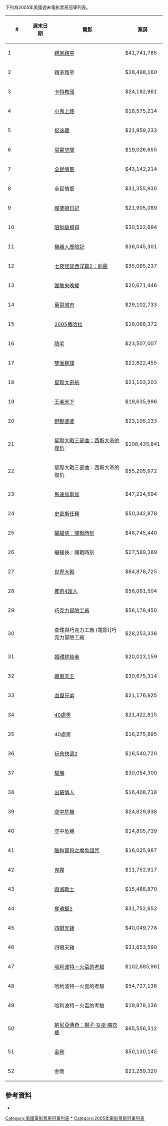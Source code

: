 {{NoteTA
|G1=Movie
|G2=星球大戰
}}
下列為2005年美國週末電影票房冠軍列表。

{|  class="wikitable sortable"
! abbr="Week"  | #
! abbr="Date"  | 週末日期
! width="50%"  | 電影
! abbr="Gross" | 票房
|-
| 1 || {{dts2|2|1|2005}} || [[親家路窄|親家路窄]] || $41,741,785  
|-
| 2 || {{dts2|9|1|2005}} || 親家路窄 || $28,498,160  
|-
| 3 || {{dts2|16|1|2005}} || [[卡特教頭|卡特教頭]] || $24,182,961
|-
| 4 || {{dts2|23|1|2005}} || [[小鬼上路|小鬼上路]] || $18,575,214
|-
| 5 || {{dts2|30|1|2005}} || [[捉迷藏|捉迷藏]] || $21,959,233 
|-
| 6 || {{dts2|6|2|2005}} || [[惡靈空間|惡靈空間]] || $19,026,655 
|-
| 7 || {{dts2|13|2|2005}} || [[全民情聖|全民情聖]] || $43,142,214 
|-
| 8 || {{dts2|20|2|2005}} || 全民情聖 || $31,355,930 
|-
| 9 || {{dts2|27|2|2005}} || [[瘋婆娘日記|瘋婆娘日記]] || $21,905,089 
|-
| 10 || {{dts2|6|3|2005}} || [[限制級褓母|限制級褓母]] || $30,522,694
|-
| 11 || {{dts2|13|3|2005}} || [[機器人歷險記|機器人歷險記]] || $36,045,301
|-
| 12 || {{dts2|20|3|2005}} || [[七夜怪談西洋篇2：剎靈|七夜怪談西洋篇2：剎靈]] || $35,065,237 
|-
| 13 || {{dts2|27|3|2005}} || [[誰敢來晚餐|誰敢來晚餐]] || $20,671,446 
|-
| 14 || {{dts2|3|4|2005}} || [[萬惡城市|萬惡城市]] || $29,102,733 
|-
| 15 || {{dts2|10|4|2005}} || [[2005撒哈拉|2005撒哈拉]] || $18,068,372 
|-
| 16 || {{dts2|17|4|2005}} || [[陰宅|陰宅]] || $23,507,007 
|-
| 17 || {{dts2|24|4|2005}} || [[雙面翻譯|雙面翻譯]] || $22,822,455 
|-
| 18 || {{dts2|1|5|2005}} || [[星際大奇航|星際大奇航]] || $21,103,203 
|-
| 19 || {{dts2|8|5|2005}} || [[王者天下|王者天下]] || $19,635,996 
|-
| 20 || {{dts2|15|5|2005}} || [[野獸婆婆|野獸婆婆]] || $23,105,133 
|-
| 21 || {{dts2|22|5|2005}} || [[星際大戰三部曲：西斯大帝的復仇|星際大戰三部曲：西斯大帝的復仇]] || $108,435,841 
|-
| 22 || {{dts2|29|5|2005}} || 星際大戰三部曲：西斯大帝的復仇 || $55,205,972 
|-
| 23 || {{dts2|5|6|2005}} || [[馬達加斯加|馬達加斯加]] || $47,224,594 
|-
| 24 || {{dts2|12|6|2005}} || [[史密斯任務|史密斯任務]] || $50,342,878 
|-
| 25 || {{dts2|19|6|2005}} || [[蝙蝠俠：開戰時刻|蝙蝠俠：開戰時刻]] || $48,745,440  
|-
| 26 || {{dts2|26|6|2005}} || 蝙蝠俠：開戰時刻 || $27,589,389 
|-
| 27 || {{dts2|3|7|2005}} || [[世界大戰_(2005年電影)|世界大戰]] || $64,878,725 
|-
| 28 || {{dts2|10|7|2005}} || [[神奇四俠_(電影)|驚奇4超人]] || $56,061,504 
|-
| 29 || {{dts2|17|7|2005}} || [[查理與巧克力工廠_(電影)|巧克力冒險工廠]] || $56,178,450 
|-
| 30 || {{dts2|24|7|2005}} || 查理與巧克力工廠 (電影)|巧克力冒險工廠 || $28,253,338 
|-
| 31 || {{dts2|31|7|2005}} || [[婚禮終結者|婚禮終結者]] || $20,023,159 
|-
| 32 || {{dts2|7|8|2005}} || [[飆風天王|飆風天王]] || $30,675,314 
|-
| 33 || {{dts2|14|8|2005}} || [[血盟兄弟|血盟兄弟]] || $21,176,925 
|-
| 34 || {{dts2|21|8|2005}} || [[40處男|40處男]] ||$21,422,815  
|-
| 35 || {{dts2|28|8|2005}} || 40處男 ||$16,275,895 
|-
| 36 || {{dts2|4|9|2005}} || [[玩命快遞2|玩命快遞2]] || $16,540,720 
|-
| 37 || {{dts2|11|9|2005}} || [[驅魔|驅魔]] || $30,054,300 
|-
| 38 || {{dts2|18|9|2005}} || [[出竅情人|出竅情人]] || $16,408,718 
|-
| 39 || {{dts2|25|9|2005}} || [[空中危機|空中危機]] || $24,629,938 
|-
| 40 || {{dts2|2|10|2005}} || 空中危機 || $14,805,739 
|-
| 41 || {{dts2|9|10|2005}} || [[酷狗寶貝之魔兔詛咒|酷狗寶貝之魔兔詛咒]] || $16,025,987 
|-
| 42 || {{dts2|16|10|2005}} || [[鬼霧|鬼霧]] || $11,752,917 
|-
| 43 || {{dts2|23|10|2005}} || [[毀滅戰士|毀滅戰士]] || $15,488,870 
|-
| 44 || {{dts2|30|10|2005}} || [[奪魂鋸2|奪魂鋸2]] || $31,752,652 
|-
| 45 || {{dts2|6|11|2005}} || [[四眼天雞|四眼天雞]] || $40,049,778 
|-
| 46 || {{dts2|13|11|2005}} || 四眼天雞 || $31,653,590 
|-
| 47 || {{dts2|20|11|2005}} || [[哈利波特－火盃的考驗_(電影)|哈利波特－火盃的考驗]] || $102,685,961 
|-
| 48 || {{dts2|27|11|2005}} || 哈利波特－火盃的考驗 || $54,727,138 
|-
| 49 || {{dts2|4|12|2005}} || 哈利波特－火盃的考驗 || $19,878,136 
|-
| 50 || {{dts2|11|12|2005}} || [[納尼亞傳奇：獅子·女巫·魔衣櫥|納尼亞傳奇：獅子·女巫·魔衣櫥]] || $65,556,312 
|-
| 51 || {{dts2|18|12|2005}} || [[金剛_(2005年電影)|金剛]] || $50,130,145 
|-
| 52 || {{dts2|25|12|2005}} || 金剛 || $21,259,320 
|}

== 參考資料 ==
* {{cite web |url=http://www.boxofficemojo.com/weekend/?yr=2005&p=.htm |work=[[Box_Office_Mojo|Box Office Mojo]] |title=Weekend Box Office Index, 2005 |accessdate=2019-11-03 |archive-date=2018-07-15 |archive-url=https://web.archive.org/web/20180715170059/http://www.boxofficemojo.com/weekend/?yr=2005&p=.htm |dead-url=no }}

{{start box}}
{{succession prize box | '''[[2004年美國週末電影票房冠軍列表|2004年美國週末電影票房冠軍列表]]''' | '''[[2006年美國週末電影票房冠軍列表|2006年美國週末電影票房冠軍列表]]''' | 美國週末電影票房冠軍列表 | 2005年}}
{{end box}}

{{電影票房冠軍列表}}

[[Category:美國電影票房冠軍列表|Category:美國電影票房冠軍列表]]
[[Category:2005年美國電影|*]]
[[Category:2005年電影票房冠軍列表|Category:2005年電影票房冠軍列表]]